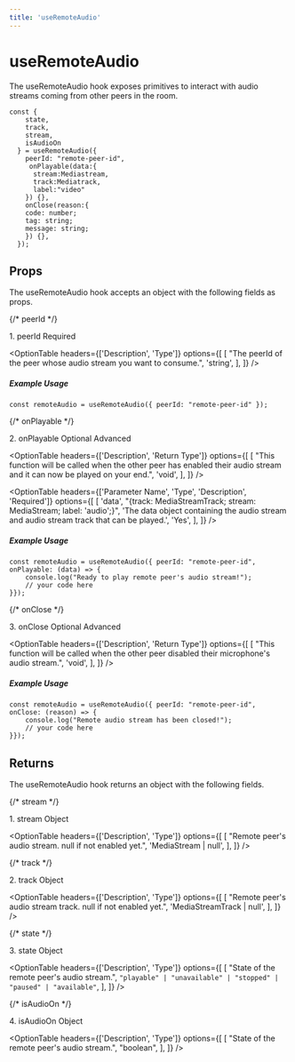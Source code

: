 ```yaml
---
title: 'useRemoteAudio'
---
```



# useRemoteAudio

The useRemoteAudio hook exposes primitives to interact with audio streams coming from other peers in the room.

```tsx
const {
    state,
    track,
    stream,
    isAudioOn
  } = useRemoteAudio({
    peerId: "remote-peer-id",
     onPlayable(data:{
      stream:Mediastream,
      track:Mediatrack,
      label:"video"
    }) {},
    onClose(reason:{
    code: number;
    tag: string;
    message: string;
    }) {},
  });
```

## Props
The useRemoteAudio hook accepts an object with the following fields as props.

{/* peerId */}
<div className="flex mt-5">
    <span className="font-mono font-semibold">1. peerId</span>
    <span>
        <Pill>Required</Pill>
    </span>
</div>

<OptionTable
  headers={['Description', 'Type']}
  options={[
    [
      "The peerId of the peer whose audio stream you want to consume.",
      'string',
    ],
  ]}
/>


##### Example Usage

```tsx
const remoteAudio = useRemoteAudio({ peerId: "remote-peer-id" });
```

{/* onPlayable */}
<div className="flex mt-5">
    <span className="font-mono font-semibold">2. onPlayable</span>
    <span className="ml-2">
        <Pill>Optional</Pill>
    </span>
    <span className="ml-2">
        <Pill>Advanced</Pill>
    </span>
</div>

<OptionTable
  headers={['Description', 'Return Type']}
  options={[
    [
      "This function will be called when the other peer has enabled their audio stream and it can now be played on your end.",
      'void',
    ],
  ]}
/>

<OptionTable
  headers={['Parameter Name', 'Type', 'Description', 'Required']}
  options={[
    [
      'data',
      "{track: MediaStreamTrack; stream: MediaStream; label: 'audio';}",
      'The data object containing the audio stream and audio stream track that can be played.',
      'Yes',
    ],
  ]}
/>


##### Example Usage

```tsx
const remoteAudio = useRemoteAudio({ peerId: "remote-peer-id", onPlayable: (data) => {
	console.log("Ready to play remote peer's audio stream!");
    // your code here
}});
```

{/* onClose */}
<div className="flex mt-5">
    <span className="font-mono font-semibold">3. onClose</span>
    <span className="ml-2">
        <Pill>Optional</Pill>
    </span>
    <span className="ml-2">
        <Pill>Advanced</Pill>
    </span>
</div>

<OptionTable
  headers={['Description', 'Return Type']}
  options={[
    [
      "This function will be called when the other peer disabled their microphone's audio stream.",
      'void',
    ],
  ]}
/>

##### Example Usage

```tsx
const remoteAudio = useRemoteAudio({ peerId: "remote-peer-id", onClose: (reason) => {
	console.log("Remote audio stream has been closed!");
    // your code here
}});
```

## Returns
The useRemoteAudio hook returns an object with the following fields.

{/* stream */}
<div className="flex mt-5">
    <span className="font-mono font-semibold">1. stream</span>
    <span className="ml-2">
        <Pill>Object</Pill>
    </span>
</div>

<OptionTable
  headers={['Description', 'Type']}
  options={[
    [
      "Remote peer's audio stream. null if not enabled yet.",
      'MediaStream | null',
    ],
  ]}
/>

{/* track */}
<div className="flex mt-5">
    <span className="font-mono font-semibold">2. track</span>
    <span className="ml-2">
        <Pill>Object</Pill>
    </span>
</div>

<OptionTable
  headers={['Description', 'Type']}
  options={[
    [
      "Remote peer's audio stream track. null if not enabled yet.",
      'MediaStreamTrack | null',
    ],
  ]}
/>

{/* state */}
<div className="flex mt-5">
    <span className="font-mono font-semibold">3. state</span>
    <span className="ml-2">
        <Pill>Object</Pill>
    </span>
</div>

<OptionTable
  headers={['Description', 'Type']}
  options={[
    [
      "State of the remote peer's audio stream.",
      `"playable" | "unavailable" | "stopped" | "paused" | "available"`,
    ],
  ]}
/>


{/* isAudioOn */}
<div className="flex mt-5">
    <span className="font-mono font-semibold">4. isAudioOn</span>
    <span className="ml-2">
        <Pill>Object</Pill>
    </span>
</div>

<OptionTable
  headers={['Description', 'Type']}
  options={[
    [
      "State of the remote peer's audio stream.",
      "boolean",
    ],
  ]}
/>
